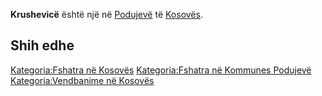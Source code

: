 {{Fshat në 
 | Emri                = Krushevicë
 | EmriAlt                = 
 | NAME_SHORT_FORM=      
 | NAME_GENERIC=      
 | NAME_SORT_NAME_RO=      KRUSHEVICE
 | FULL_NAME_RO = Krushevicë
 | FULL_NAME_ND_RO=Krushevice
 | SORT_NAME_RG=KRUSHEVICE
 | FULL_NAME_RG=Krushevicë
 | FULL_NAME_ND_RG=Krushevice
 | SRP_NAME_SHORT_FORM=      
 | SRP_NAME_GENERIC=      
 | SRP_NAME_SORT_NAME_RO=      
 | SRP_FULL_NAME_RO = 
 | SRP_FULL_NAME_ND_RO=
 | SRP_SORT_NAME_RG=
 | SRP_FULL_NAME_RG=
 | SRP_FULL_NAME_ND_RG=
 | Emri (Rasa dhanore) = 
 | Figura              = 
 | Shteti              = Kosovo
 | Komuna              = Podujevë
 | Kodi postar         = 
 | Sipërfaqja          = 

 | Popullsia           = 

 | Regj. i popullsisë  = 
 | Dend. e popullsisë  = 
 | Faqja zyrtare       = 
 <!--- Koordinatat ----> 
 | Gjerësia            = 42.796111
 | Gjatësia            = 21.363333
 | Lartësia            = 
}}
'''Krushevicë''' është një [[]] në [[Podujevë]] të [[Kosovës]].

<!-- == Gjeografia == -->
<!-- == Historia == -->
<!-- == Demografia == -->
== Shih edhe ==
{{Komuna Podujevë}}
{{Kosovo-Administrata-Cung}}

[[Kategoria:Fshatra në Kosovës]]
[[Kategoria:Fshatra në Kommunes Podujevë]]
[[Kategoria:Vendbanime në Kosovës]]